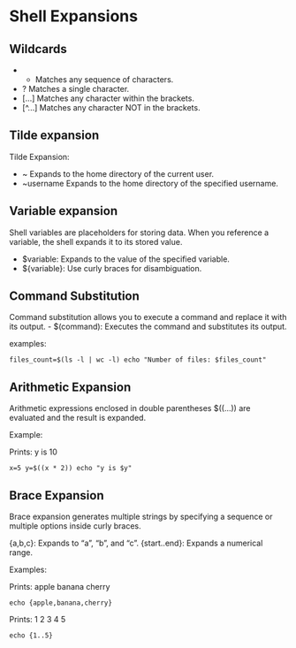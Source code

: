 # Shell Expansions


## Wildcards

- * Matches any sequence of characters.
- ? Matches a single character.
- [...] Matches any character within the brackets.
- [^...] Matches any character NOT in the brackets.


## Tilde expansion

Tilde Expansion:

- ~ Expands to the home directory of the current user.
- ~username Expands to the home directory of the specified username.

## Variable expansion

Shell variables are placeholders for storing data. When you reference a variable, the shell expands it to its stored value.

- $variable: Expands to the value of the specified variable.
- ${variable}: Use curly braces for disambiguation.

## Command Substitution

Command substitution allows you to execute a command and replace it with its output.
- $(command): Executes the command and substitutes its output.

examples:

```
files_count=$(ls -l | wc -l) echo "Number of files: $files_count" 
```

## Arithmetic Expansion

Arithmetic expressions enclosed in double parentheses $((...)) are evaluated and the result is expanded.

Example:

Prints: y is 10 

```
x=5 y=$((x * 2)) echo "y is $y" 
```


## Brace Expansion

Brace expansion generates multiple strings by specifying a sequence or multiple options inside curly braces.


{a,b,c}: Expands to "a", "b", and "c".
{start..end}: Expands a numerical range.

Examples:

Prints: apple banana cherry 
```
echo {apple,banana,cherry} 
```

Prints: 1 2 3 4 5 

```
echo {1..5} 
```